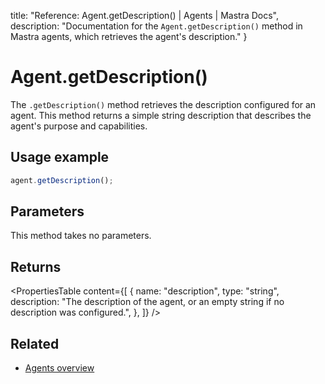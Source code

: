   title: "Reference: Agent.getDescription() | Agents | Mastra Docs",
  description: "Documentation for the `Agent.getDescription()` method in Mastra agents, which retrieves the agent's description."
}

# Agent.getDescription()

The `.getDescription()` method retrieves the description configured for an agent. This method returns a simple string description that describes the agent's purpose and capabilities.

## Usage example

```typescript copy
agent.getDescription();
```

## Parameters

This method takes no parameters.

## Returns

<PropertiesTable
  content={[
    {
      name: "description",
      type: "string",
      description: "The description of the agent, or an empty string if no description was configured.",
    },
  ]}
/>

## Related

- [Agents overview](../../docs/agents/overview.mdx)
